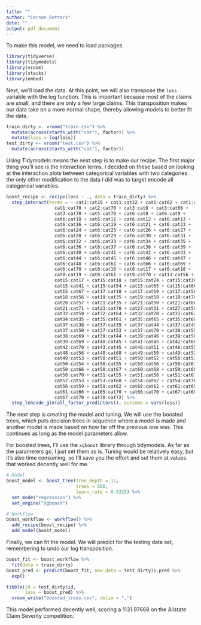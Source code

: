 ```yaml
---
title: ""
author: "Carson Buttars"
date: ""
output: pdf_document
---
```


To make this model, we need to load packages

```r
library(tidyverse)
library(tidymodels)
library(vroom)
library(stacks)
library(embed)
```

Next, we'll load the data.
At this point,
we will also transpose the `loss` variable with the log function.
This is important because most of the claims are small,
and there are only a few large claims.
This transposition makes our data take on a more normal shape,
thereby allowing models to better fit the data.

```r
train_dirty <- vroom("train.csv") %>%
  mutate(across(starts_with("cat"), factor)) %>%
  mutate(loss = log(loss))
test_dirty <- vroom("test.csv") %>%
  mutate(across(starts_with("cat"), factor))
```

Using Tidymodels means the next step is to make our recipe.
The first major thing you'll see is the interaction terms.
I decided on these based on looking at 
the interaction plots between categorical variables with two categories.
the only other modification to the data I did was to target encode all categorical variables.

```r
boost_recipe <- recipe(loss ~ ., data = train_dirty) %>%
  step_interact(terms = ~ cat1:cat15 + cat1:cat22 + cat1:cat62 + cat1:cat64 +
                  cat1:cat70 + cat2:cat70 + cat3:cat8 + cat3:cat66 +
                  cat3:cat70 + cat5:cat70 + cat6:cat8 + cat6:cat9 +
                  cat6:cat10 + cat6:cat11 + cat6:cat12 + cat6:cat13 +
                  cat6:cat16 + cat6:cat19 + cat6:cat21 + cat6:cat23 +
                  cat6:cat24 + cat6:cat25 + cat6:cat26 + cat6:cat27 +
                  cat6:cat28 + cat6:cat29 + cat6:cat30 + cat6:cat31 +
                  cat6:cat32 + cat6:cat33 + cat6:cat34 + cat6:cat35 +
                  cat6:cat36 + cat6:cat37 + cat6:cat38 + cat6:cat39 +
                  cat6:cat40 + cat6:cat41 + cat6:cat42 + cat6:cat43 +
                  cat6:cat44 + cat6:cat45 + cat6:cat46 + cat6:cat47 +
                  cat6:cat48 + cat6:cat61 + cat6:cat66 + cat6:cat69 +
                  cat6:cat70 + cat8:cat16 + cat8:cat17 + cat8:cat18 +
                  cat8:cat19 + cat8:cat61 + cat9:cat70 + cat13:cat56 +
                  cat15:cat17 + cat15:cat18 + cat15:cat24 + cat15:cat36 +
                  cat15:cat41 + cat15:cat54 + cat15:cat65 + cat15:cat66 +
                  cat15:cat67 + cat17:cat18 + cat17:cat19 + cat17:cat56 +
                  cat18:cat56 + cat19:cat35 + cat19:cat58 + cat19:cat70 +
                  cat20:cat57 + cat21:cat35 + cat21:cat50 + cat21:cat66 +
                  cat21:cat71 + cat23:cat70 + cat27:cat31 + cat27:cat50 +
                  cat32:cat59 + cat32:cat64 + cat32:cat70 + cat33:cat62 +
                  cat34:cat35 + cat35:cat61 + cat35:cat65 + cat35:cat68 +
                  cat37:cat38 + cat37:cat39 + cat37:cat44 + cat37:cat49 +
                  cat37:cat50 + cat37:cat53 + cat37:cat70 + cat38:cat55 +
                  cat38:cat69 + cat39:cat44 + cat39:cat46 + cat39:cat50 +
                  cat39:cat69 + cat40:cat45 + cat41:cat45 + cat42:cat60 +
                  cat42:cat70 + cat43:cat45 + cat48:cat51 + cat48:cat55 +
                  cat48:cat56 + cat48:cat68 + cat49:cat50 + cat49:cat52 +
                  cat49:cat53 + cat50:cat51 + cat50:cat52 + cat50:cat53 +
                  cat50:cat54 + cat50:cat55 + cat50:cat56 + cat50:cat61 +
                  cat50:cat66 + cat50:cat67 + cat60:cat68 + cat50:cat69 +
                  cat50:cat70 + cat51:cat55 + cat51:cat56 + cat51:cat67 +
                  cat52:cat53 + cat53:cat60 + cat54:cat62 + cat54:cat70 +
                  cat56:cat59 + cat59:cat62 + cat60:cat62 + cat61:cat65 +
                  cat61:cat66 + cat65:cat70 + cat66:cat70 + cat67:cat68 +
                  cat67:cat70 + cat70:cat72) %>%
  step_lencode_glm(all_factor_predictors(), outcome = vars(loss))
```

The next step is creating the model and tuning.
We will use the boosted trees,
which puts decision trees in sequence where a model is made
and another model is made based on how far off the previous one was.
This continues as long as the model parameters allow.

For boosted trees,
I'll use the `xgboost` library through tidymodels.
As far as the parameters go,
I just set them as is.
Tuning would be relatively easy, but it's also time consuming,
so I'll save you the effort and set them at values that worked decently well for me.

```r
# Model
boost_model <- boost_tree(tree_depth = 12,
                          trees = 500,
                          learn_rate = 0.0325) %>%
  set_mode("regression") %>%
  set_engine("xgboost")

# Workflow
boost_workflow <- workflow() %>%
  add_recipe(boost_recipe) %>%
  add_model(boost_model)
```

Finally, we can fit the model.
We will predict for the testing data set,
remembering to undo our log transposition.

```r
boost_fit <- boost_workflow %>%
  fit(data = train_dirty)
boost_pred <- predict(boost_fit, new_data = test_dirty)$.pred %>%
  exp()

tibble(id = test_dirty$id,
       loss = boost_pred) %>%
  vroom_write("boosted_trees.csv", delim = ",")
```

This model performed decently well,
scoring a 1131.97668 on the Allstate Claim Severity competition.

